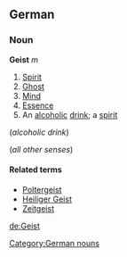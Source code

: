 ==German==
===Noun===
'''Geist''' ''m''
#[[spirit|Spirit]]
#[[ghost|Ghost]]
#[[mind|Mind]]
#[[essence|Essence]]
#An [[alcoholic]] [[drink]]; a [[spirit]]

(''alcoholic drink'')
{{de-decl-noun|Geist|Geiste|Geistes|Geiste|Geist]], [[Geiste|Geisten|Geist|Geiste}}

(''all other senses'')
{{de-decl-noun|Geist|Geister|Geistes|Geister|Geist]], [[Geiste|Geistern|Geist|Geister}}

====Related terms====
*[[Poltergeist]]
*[[Heiliger Geist]]
*[[Zeitgeist]]

[[Category:German nouns]]

[[de:Geist]]